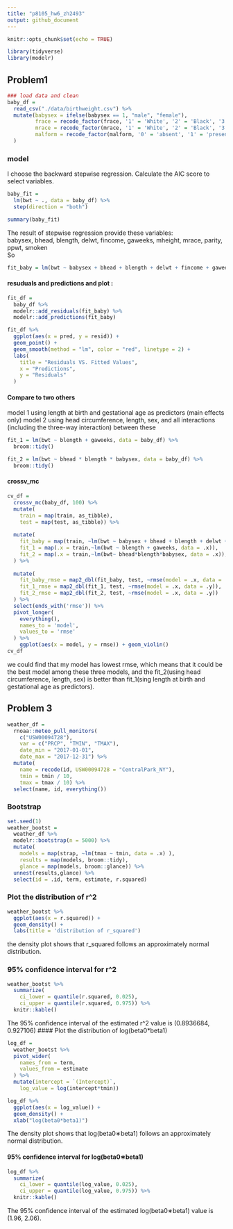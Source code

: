 ```yaml
---
title: "p8105_hw6_zh2493"
output: github_document
---
```


```r
knitr::opts_chunk$set(echo = TRUE)
```

```r
library(tidyverse)
library(modelr)

```

## Problem1
```r
### load data and clean
baby_df = 
  read_csv("./data/birthweight.csv") %>% 
  mutate(babysex = ifelse(babysex == 1, "male", "female"),
         frace = recode_factor(frace, '1' = 'White', '2' = 'Black', '3' = 'Asian', '4' = 'Puerto Rican', '8' = 'Other', '9' = 'Unknown'),
         mrace = recode_factor(mrace, '1' = 'White', '2' = 'Black', '3' = 'Asian', '4' = 'Puerto Rican', '8' = 'Other'),
         malform = recode_factor(malform, '0' = 'absent', '1' = 'present')
  )

```

### model
I choose the backward stepwise regression. Calculate the AIC score to select variables.
```r
baby_fit =
  lm(bwt ~ ., data = baby_df) %>% 
  step(direction = "both") 

summary(baby_fit)
```
The result of stepwise regression provide these variables:  
babysex, bhead, blength, delwt, fincome, gaweeks,  mheight, mrace, parity, ppwt, smoken    
So

```r
fit_baby = lm(bwt ~ babysex + bhead + blength + delwt + fincome + gaweeks + mheight + mrace + parity + ppwt + smoken, data = baby_df)
```

#### resuduals and predictions and plot :

```r
fit_df = 
  baby_df %>% 
  modelr::add_residuals(fit_baby) %>% 
  modelr::add_predictions(fit_baby)

fit_df %>%   
  ggplot(aes(x = pred, y = resid)) + 
  geom_point() +
  geom_smooth(method = "lm", color = "red", linetype = 2) + 
  labs(
    title = "Residuals VS. Fitted Values",
    x = "Predictions",
    y = "Residuals"
  )
```

#### Compare to two others
model 1
using length at birth and gestational age as predictors (main effects only)
model 2
using head circumference, length, sex, and all interactions (including the three-way interaction) between these
```r

fit_1 = lm(bwt ~ blength + gaweeks, data = baby_df) %>% 
  broom::tidy()

fit_2 = lm(bwt ~ bhead * blength * babysex, data = baby_df) %>% 
  broom::tidy()
```

#### crossv_mc
```r
cv_df = 
  crossv_mc(baby_df, 100) %>% 
  mutate(
    train = map(train, as_tibble),
    test = map(test, as_tibble)) %>% 
  
  mutate(
    fit_baby = map(train, ~lm(bwt ~ babysex + bhead + blength + delwt + fincome + gaweeks + mheight + mrace + parity + ppwt + smoken, data = baby_df)),
    fit_1 = map(.x = train,~lm(bwt ~ blength + gaweeks, data = .x)),
    fit_2 = map(.x = train,~lm(bwt~ bhead*blength*babysex, data = .x)),
  ) %>% 
  
  mutate(
    fit_baby_rmse = map2_dbl(fit_baby, test, ~rmse(model = .x, data = .y)),
    fit_1_rmse = map2_dbl(fit_1, test, ~rmse(model = .x, data = .y)),
    fit_2_rmse = map2_dbl(fit_2, test, ~rmse(model = .x, data = .y))
  ) %>% 
  select(ends_with('rmse')) %>% 
  pivot_longer(
    everything(),
    names_to = 'model',
    values_to = 'rmse'
  ) %>% 
    ggplot(aes(x = model, y = rmse)) + geom_violin()
cv_df
```
 
we could find that my model has lowest rmse, which means that it could be the best model among these three models, and the fit_2(using head circumference, length, sex) is better than fit_1(sing length at birth and gestational age as predictors). 


## Problem 3

```r
weather_df = 
  rnoaa::meteo_pull_monitors(
    c("USW00094728"),
    var = c("PRCP", "TMIN", "TMAX"), 
    date_min = "2017-01-01",
    date_max = "2017-12-31") %>%
  mutate(
    name = recode(id, USW00094728 = "CentralPark_NY"),
    tmin = tmin / 10,
    tmax = tmax / 10) %>%
  select(name, id, everything())
```

### Bootstrap
```r
set.seed(1)
weather_bootst = 
  weather_df %>% 
  modelr::bootstrap(n = 5000) %>% 
  mutate(
    models = map(strap, ~lm(tmax ~ tmin, data = .x) ),
    results = map(models, broom::tidy),
    glance = map(models, broom::glance)) %>% 
  unnest(results,glance) %>% 
  select(id = .id, term, estimate, r.squared) 
```

### Plot the distribution of r^2
```r
weather_bootst %>% 
  ggplot(aes(x = r.squared)) + 
  geom_density() +
  labs(title = 'distribution of r_squared')
```
the density plot shows that r_squared follows an approximately normal distribution. 

### 95% confidence interval for r^2
```r
weather_bootst %>% 
  summarize(
    ci_lower = quantile(r.squared, 0.025), 
    ci_upper = quantile(r.squared, 0.975)) %>% 
  knitr::kable()
```
The 95% confidence interval of the estimated r^2 value is (0.8936684, 0.927106)
#### Plot the distribution of log(beta0*beta1)

```r
log_df = 
  weather_bootst %>% 
  pivot_wider(
    names_from = term,
    values_from = estimate
  ) %>%
  mutate(intercept = `(Intercept)`,
    log_value = log(intercept*tmin))

log_df %>% 
  ggplot(aes(x = log_value)) +
  geom_density() +
  xlab("log(beta0*beta1)")
```
The density plot shows that log(beta0∗beta1) follows an approximately normal distribution.  


#### 95% confidence interval for log(beta0∗beta1)

```r
log_df %>% 
  summarize(
    ci_lower = quantile(log_value, 0.025), 
    ci_upper = quantile(log_value, 0.975)) %>% 
  knitr::kable()
```
The 95% confidence interval of the estimated log(beta0∗beta1) value is (1.96, 2.06).

